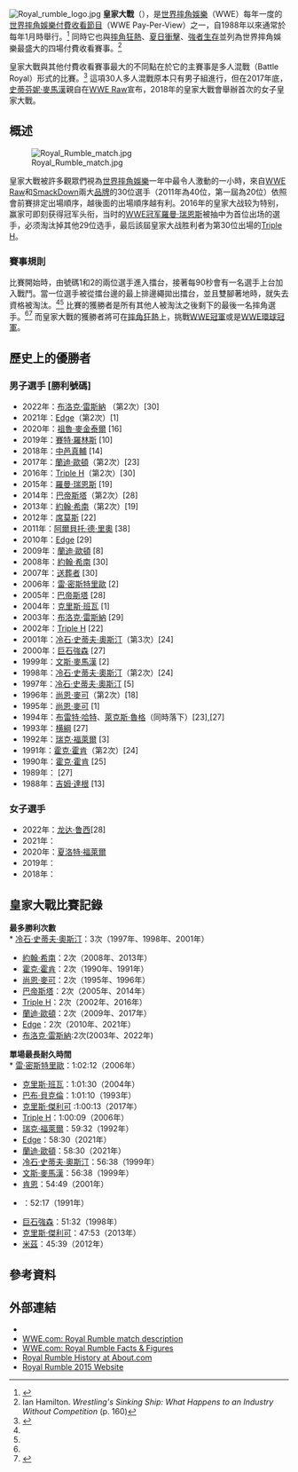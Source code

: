 {{noteTA
|1=zh-cn:道恩·强森;zh-tw:巨石強森;zh-hk:狄維·莊遜;
|2=zh-cn:约翰·塞纳; zh-hk:莊·先拿; zh-tw:約翰·希南;
|3=zh-hans:兰迪·奥顿; zh-hant:蘭迪·歐頓
|4=zh-hans:罗曼·雷恩斯; zh-hant:羅曼·瑞恩斯
}}
[[File:Royal_rumble_logo.jpg|thumb]]
'''皇家大戰'''（{{lang-en|'''Royal Rumble'''}}），是[[世界摔角娛樂|世界摔角娛樂]]（WWE）每年一度的[[世界摔角娛樂付費收看節目|世界摔角娛樂付費收看節目]]（WWE Pay-Per-View）之一，自1988年以來通常於每年1月時舉行。<ref name=wwematch>{{Cite web |url=http://www.wwe.com/inside/specialtymatches/royalrumble |title=Specialty Matches: Royal Rumble |accessdate=2008-06-05 |archive-date=2009-06-02 |archive-url=https://web.archive.org/web/20090602095804/http://www.wwe.com/inside/specialtymatches/royalrumble |dead-url=no }}</ref> 同時它也與[[摔角狂熱|摔角狂熱]]、[[夏日衝擊|夏日衝擊]]、[[強者生存|強者生存]]並列為世界摔角娛樂最盛大的四場付費收看賽事。<ref>Ian Hamilton. ''Wrestling's Sinking Ship: What Happens to an Industry Without Competition'' (p. 160)</ref>

皇家大戰與其他付費收看賽事最大的不同點在於它的主賽事是多人混戰（Battle Royal）形式的比賽。<ref name=stats>{{Cite web |url=http://slam.canoe.ca/Slam/Wrestling/2005/02/01/917194.html |title=Statistical survival - breaking down the Royal Rumble |accessdate=2008-06-05 |archive-date=2014-12-08 |archive-url=https://web.archive.org/web/20141208233641/http://slam.canoe.ca/Slam/Wrestling/2005/02/01/917194.html |dead-url=no }}</ref> 這項30人多人混戰原本只有男子組進行，但在2017年底，[[史蒂芬妮·麥馬漢|史蒂芬妮·麥馬漢]]親自在[[WWE_Raw|WWE Raw]]宣布，2018年的皇家大戰會舉辦首次的女子皇家大戰。

== 概述 ==
[[File:Royal_Rumble_match.jpg|thumb]]

皇家大戰被許多觀眾們視為[[世界摔角娛樂|世界摔角娛樂]]一年中最令人激動的一小時，來自[[WWE_Raw|WWE Raw]]和[[SmackDown_LIVE|SmackDown]]兩大[[品牌|品牌]]的30位選手（2011年為40位，第一屆為20位）依照會前賽排定出場順序，越後面的出場順序越有利。2016年的皇家大战较为特别，赢家可即刻获得冠军头衔，当时的[[WWE冠军|WWE冠军]][[羅曼·瑞恩斯|羅曼·瑞恩斯]]被抽中为首位出场的選手，必须淘汰掉其他29位选手，最后該屆皇家大战胜利者为第30位出場的[[Triple_H_(摔角手)|Triple H]]。

=== 賽事規則 ===
比賽開始時，由號碼1和2的兩位選手進入擂台，接著每90秒會有一名選手上台加入戰鬥。當一位選手被從擂台邊的最上排邊繩拋出擂台，並且雙腳著地時，就失去資格被淘汰。<ref name=wwematch/><ref name=stats/> 比賽的獲勝者是所有其他人被淘汰之後剩下的最後一名摔角選手。<ref name=wwematch/><ref name=mysterio>{{cite web|url=http://slam.canoe.ca/Slam/Wrestling/PPVReports/2006/01/30/1418142.html|title=Mysterio claims Rumble; Cena reigns again|author=Dale Plummer and Nick Tylwalk|publisher=SLAM! Wrestling|access-date=2007-12-09|date=2006-01-30|language=en|archive-date=2006-02-05|archive-url=https://web.archive.org/web/20060205013711/http://slam.canoe.ca/Slam/Wrestling/PPVReports/2006/01/30/1418142.html|dead-url=no}}</ref> 而皇家大戰的獲勝者將可在[[摔角狂熱|摔角狂熱]]上，挑戰[[WWE冠軍|WWE冠軍]]或是[[WWE環球冠軍|WWE環球冠軍]]。

== 歷史上的優勝者 ==
=== 男子選手 [勝利號碼]===
* 2022年：[[布洛克·雷斯納|布洛克·雷斯納]] （第2次）[30]
* 2021年：[[Edge_(摔角手)|Edge]]（第2次）[1]
* 2020年：[[祖魯·麥金泰爾|祖魯·麥金泰爾]] [16]
* 2019年：[[賽特·羅林斯|賽特·羅林斯]] [10]
* 2018年：[[中邑真輔|中邑真輔]] [14]
* 2017年：[[蘭迪·歐頓|蘭迪·歐頓]]（第2次）[23]
* 2016年：[[Triple_H_(摔角手)|Triple H]]（第2次）[30]
* 2015年：[[羅曼·瑞恩斯|羅曼·瑞恩斯]] [19]
* 2014年：[[巴帝斯塔|巴帝斯塔]]（第2次）[28]
* 2013年：[[約翰·希南|約翰·希南]]（第2次）[19]
* 2012年：[[席莫斯|席莫斯]] [22]
* 2011年：[[阿爾貝托·德·里奧|阿爾貝托·德·里奧]] [38]
* 2010年：[[Edge_(摔角手)|Edge]] [29]
* 2009年：[[蘭迪·歐頓|蘭迪·歐頓]] [8]
* 2008年：[[約翰·希南|約翰·希南]] [30]
* 2007年：[[送葬者_(摔角手)|送葬者]] [30]
* 2006年：[[雷·密斯特里歐|雷·密斯特里歐]] [2]
* 2005年：[[巴帝斯塔|巴帝斯塔]] [28]
* 2004年：[[克里斯·班瓦|克里斯·班瓦]] [1]
* 2003年：[[布洛克·雷斯納|布洛克·雷斯納]] [29]
* 2002年：[[Triple_H_(摔角手)|Triple H]] [22]
* 2001年：[[冷石·史蒂夫·奧斯汀|冷石·史蒂夫·奧斯汀]]（第3次）[24]
* 2000年：[[巨石強森|巨石強森]] [27]
* 1999年：[[文斯·麥馬漢|文斯·麥馬漢]] [2]
* 1998年：[[冷石·史蒂夫·奧斯汀|冷石·史蒂夫·奧斯汀]]（第2次）[24]
* 1997年：[[冷石·史蒂夫·奧斯汀|冷石·史蒂夫·奧斯汀]] [5]
* 1996年：[[尚恩·麥可|尚恩·麥可]]（第2次）[18]
* 1995年：[[尚恩·麥可|尚恩·麥可]] [1]
* 1994年：[[布雷特·哈特|布雷特·哈特]]、[[萊克斯·魯格|萊克斯·魯格]]（同時落下）[23],[27]
* 1993年：[[横綱_(摔角手)|横綱]] [27]
* 1992年：[[瑞克·福萊爾|瑞克·福萊爾]] [3]
* 1991年：[[霍克·霍肯|霍克·霍肯]]（第2次）[24]
* 1990年：[[霍克·霍肯|霍克·霍肯]] [25]
* 1989年：{{link-en|大約翰·施達德|Big John Studd}} [27]
* 1988年：[[吉姆·達根|吉姆·達根]] [13]

=== 女子選手 ===
* 2022年：[[龙达·鲁西|龙达·鲁西]][28]
* 2021年：{{tsl|en|Bianca Belair|碧昂卡·布萊兒}}
* 2020年：[[夏洛特·福萊爾|夏洛特·福萊爾]]
* 2019年：{{tsl|en|Becky Lynch|貝基·林奇}}
* 2018年：{{tsl|en|Asuka (wrestler)|明日華}}

== 皇家大戰比賽記錄 ==
'''最多勝利次數'''<br />
* [[冷石·史蒂夫·奧斯汀|冷石·史蒂夫·奧斯汀]]：3次（1997年、1998年、2001年）
* [[約翰·希南|約翰·希南]]：2次（2008年、2013年）
* [[霍克·霍肯|霍克·霍肯]]：2次（1990年、1991年）
* [[尚恩·麥可|尚恩·麥可]]：2次（1995年、1996年）
* [[巴帝斯塔|巴帝斯塔]]：2次（2005年、2014年）
* [[Triple_H_(摔角手)|Triple H]]：2次（2002年、2016年）
* [[蘭迪·歐頓|蘭迪·歐頓]]：2次（2009年、2017年）
* [[Edge_(摔角手)|Edge]]：2次（2010年、2021年）
*[[布洛克·雷斯納|布洛克·雷斯納]]:2次(2003年、2022年)

'''單場最長耐久時間'''<br />
* [[雷·密斯特里歐|雷·密斯特里歐]]：1:02:12（2006年）
* [[克里斯·班瓦|克里斯·班瓦]]：1:01:30（2004年）
* [[巴布·貝克倫|巴布·貝克倫]]：1:01:10（1993年）
* [[克里斯·傑利可|克里斯·傑利可]] :1:00:13（2017年）
* [[Triple_H_(摔角手)|Triple H]]：1:00:09（2006年）
* [[瑞克·福萊爾|瑞克·福萊爾]]：59:32（1992年）
* [[Edge_(摔角手)|Edge]]：58:30（2021年）
* [[蘭迪·歐頓|蘭迪·歐頓]]：58:30（2021年）
* [[冷石·史蒂夫·奧斯汀|冷石·史蒂夫·奧斯汀]]：56:38（1999年）
* [[文斯·麥馬漢|文斯·麥馬漢]]：56:38（1999年）
* [[肯恩_(摔角手)|肯恩]]：54:49（2001年）
* {{link-en|瑞克·馬特爾|Rick Martel}}：52:17（1991年）
* [[狄維·莊遜|巨石強森]]：51:32（1998年）
* [[克里斯·傑利可|克里斯·傑利可]]：47:53（2013年）
* [[米茲|米茲]]：45:39（2012年）


== 參考資料 ==
{{Reflist}}

== 外部連結 ==
{{commons category|Royal Rumble}}
*{{Official website|http://www.wwe.com/shows/royalrumble|皇家大戰官方網站}}{{Wayback|url=http://www.wwe.com/shows/royalrumble/ |date=20160626185534 }}{{en}}
*[http://www.wwe.com/inside/specialtymatches/royalrumble WWE.com: Royal Rumble match description] {{Wayback|url=http://www.wwe.com/inside/specialtymatches/royalrumble |date=20090602095804 }}
*[http://www.wwe.com/shows/royalrumble/facts/ WWE.com: Royal Rumble Facts & Figures] {{Wayback|url=http://www.wwe.com/shows/royalrumble/facts/ |date=20100209113027 }}
*[http://prowrestling.about.com/od/ringresults/a/royalrumble_2.htm Royal Rumble History at About.com] {{Wayback|url=http://prowrestling.about.com/od/ringresults/a/royalrumble_2.htm |date=20081208114111 }}
*[http://www.royalrumble.org/ Royal Rumble 2015 Website] {{Wayback|url=http://www.royalrumble.org/ |date=20150111023648 }}

{{WWE PPV|皇家大戰}}
{{WWE冠軍列表|皇家大戰}}